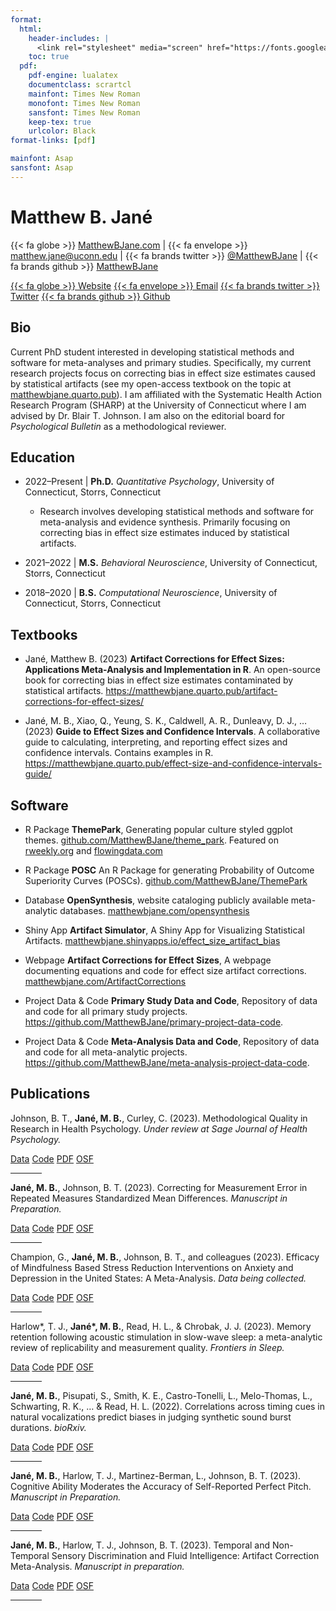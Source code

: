 ```yaml
---
format:
  html:
    header-includes: |
      <link rel="stylesheet" media="screen" href="https://fonts.googleapis.com/css?family=Asap" type="text/css"/>
    toc: true
  pdf:
    pdf-engine: lualatex
    documentclass: scrartcl
    mainfont: Times New Roman
    monofont: Times New Roman
    sansfont: Times New Roman
    keep-tex: true
    urlcolor: Black
format-links: [pdf]

mainfont: Asap
sansfont: Asap
---
```


# Matthew B. Jané

::: {.content-visible when-format="pdf"}
{{< fa globe >}} [MatthewBJane.com](https://www.matthewbjane.com) \| {{< fa envelope >}} [matthew.jane\@uconn.edu](mailto:matthew.jane@uconn.edu) \| {{< fa brands twitter >}} [\@MatthewBJane](https://www.twitter.com/MatthewBJane) \| {{< fa brands github >}} [MatthewBJane](https://www.github.io/MatthewBJane)
:::

::: {.content-visible when-format="html"}
[{{< fa globe >}} Website](https://www.matthewbjane.com){.btn .btn-primary .btn-sm role="button" data-toggle="data" title="Data File"} [{{< fa envelope >}} Email](mailto:matthew.jane@uconn.edu){.btn .btn-primary .btn-sm role="button" data-toggle="data" title="Data File"} [{{< fa brands twitter >}} Twitter](https://www.twitter.com/MatthewBJane){.btn .btn-primary .btn-sm role="button" data-toggle="data" title="Data File"} [{{< fa brands github >}} Github](https://www.github.io/MatthewBJane){.btn .btn-primary .btn-sm role="button" data-toggle="data" title="Data File"}
:::

## <i class="fa-solid fa-user"></i> Bio

Current PhD student interested in developing statistical methods and software for meta-analyses and primary studies. Specifically, my current research projects focus on correcting bias in effect size estimates caused by statistical artifacts (see my open-access textbook on the topic at [matthewbjane.quarto.pub](https://matthewbjane.quarto.pub)). I am affiliated with the Systematic Health Action Research Program (SHARP) at the University of Connecticut where I am advised by Dr. Blair T. Johnson. I am also on the editorial board for *Psychological Bulletin* as a methodological reviewer.

## <i class="fa-solid fa-graduation-cap"></i> Education

-   2022--Present \| **Ph.D.** *Quantitative Psychology*, University of Connecticut, Storrs, Connecticut

    -   Research involves developing statistical methods and software for meta-analysis and evidence synthesis. Primarily focusing on correcting bias in effect size estimates induced by statistical artifacts.

-   2021--2022 \| **M.S.** *Behavioral Neuroscience*, University of Connecticut, Storrs, Connecticut

-   2018--2020 \| **B.S.** *Computational Neuroscience*, University of Connecticut, Storrs, Connecticut

## <i class="fa-solid fa-book"></i> Textbooks

-   Jané, Matthew B. (2023) **Artifact Corrections for Effect Sizes: Applications Meta-Analysis and Implementation in R**. An open-source book for correcting bias in effect size estimates contaminated by statistical artifacts. <https://matthewbjane.quarto.pub/artifact-corrections-for-effect-sizes/>

-   Jané, M. B., Xiao, Q., Yeung, S. K., Caldwell, A. R., Dunleavy, D. J., ... (2023) **Guide to Effect Sizes and Confidence Intervals**. A collaborative guide to calculating, interpreting, and reporting effect sizes and confidence intervals. Contains examples in R. <https://matthewbjane.quarto.pub/effect-size-and-confidence-intervals-guide/>

## <i class="fa-solid fa-code"></i> Software

-   [<i class="fa-solid fa-cube"></i> R Package]{.badge .rounded-pill .bg-primary} **ThemePark**, Generating popular culture styled ggplot themes. [github.com/MatthewBJane/theme_park](https://github.com/MatthewBJane/theme_park). Featured on [rweekly.org](https://rweekly.org/2023-W32.html) and [flowingdata.com](https://flowingdata.com/2023/07/28/barbie-and-oppenheimer-themes-for-charts-in-r/)

-   [<i class="fa-solid fa-cube"></i> R Package]{.badge .rounded-pill .bg-primary} **POSC** An R Package for generating Probability of Outcome Superiority Curves (POSCs). [github.com/MatthewBJane/ThemePark](https://github.com/MatthewBJane/ThemePark)

-   [<i class="fa-solid fa-database"></i> Database]{.badge .rounded-pill .bg-primary} **OpenSynthesis**, website cataloging publicly available meta-analytic databases. [matthewbjane.com/opensynthesis](https://matthewbjane.com/opensynthesis)

-   [<i class="fa-solid fa-diagram-project"></i> Shiny App]{.badge .rounded-pill .bg-primary} **Artifact Simulator**, A Shiny App for Visualizing Statistical Artifacts. [matthewbjane.shinyapps.io/effect_size_artifact_bias](matthewbjane.shinyapps.io/effect_size_artifact_bias)

-   [<i class="fa-solid fa-globe"></i> Webpage]{.badge .rounded-pill .bg-primary} **Artifact Corrections for Effect Sizes**, A webpage documenting equations and code for effect size artifact corrections. [matthewbjane.com/ArtifactCorrections](matthewbjane.com/ArtifactCorrections)

-   [<i class="fa-solid fa-chart-simple"></i> Project Data & Code]{.badge .rounded-pill .bg-primary} **Primary Study Data and Code**, Repository of data and code for all primary study projects. <https://github.com/MatthewBJane/primary-project-data-code>.

-   [<i class="fa-solid fa-chart-simple"></i> Project Data & Code]{.badge .rounded-pill .bg-primary} **Meta-Analysis Data and Code**, Repository of data and code for all meta-analytic projects. <https://github.com/MatthewBJane/meta-analysis-project-data-code>.

## <i class="fa-solid fa-file-lines"></i> Publications

Johnson, B. T., **Jané, M. B.**, Curley, C. (2023). Methodological Quality in Research in Health Psychology. *Under review at Sage Journal of Health Psychology.*

::: {.content-visible when-format="html"}
::: {.btn-group role="group" aria-label="Open Science Links"}
[Data](){.btn-sm .btn .btn-primary .disabled role="button" data-toggle="data" title="data"} [Code](){.btn-sm .btn .btn-primary .disabled role="button" data-toggle="code" title="Data File"} [PDF](){.btn-sm .btn .btn-primary .disabled role="button" data-toggle="pdf" title="Data File"} [OSF](){.btn-sm .btn .btn-primary .disabled role="button" data-toggle="osf" title="Data File"}
:::
:::

<hr width="10%">

**Jané, M. B.**, Johnson, B. T. (2023). Correcting for Measurement Error in Repeated Measures Standardized Mean Differences. *Manuscript in Preparation.*

::: {.content-visible when-format="html"}
::: {.btn-group role="group" aria-label="Open Science Links"}
[Data](){.btn-sm .btn .btn-primary .disabled role="button" data-toggle="data" title="data"} [Code](){.btn-sm .btn .btn-primary .disabled role="button" data-toggle="code" title="Data File"} [PDF](){.btn-sm .btn .btn-primary .disabled role="button" data-toggle="pdf" title="Data File"} [OSF](){.btn-sm .btn .btn-primary .disabled role="button" data-toggle="osf" title="Data File"}
:::
:::

<hr width="10%">

Champion, G., **Jané, M. B.**, Johnson, B. T., and colleagues (2023). Efficacy of Mindfulness Based Stress Reduction Interventions on Anxiety and Depression in the United States: A Meta-Analysis. *Data being collected.*

::: {.content-visible when-format="html"}
::: {.btn-group role="group" aria-label="Open Science Links"}
[Data](){.btn-sm .btn .btn-primary .disabled role="button" data-toggle="data" title="data"} [Code](){.btn-sm .btn .btn-primary .disabled role="button" data-toggle="code" title="Data File"} [PDF](){.btn-sm .btn .btn-primary .disabled role="button" data-toggle="pdf" title="Data File"} [OSF](){.btn-sm .btn .btn-primary .disabled role="button" data-toggle="osf" title="Data File"}
:::
:::

<hr width="10%">

Harlow\*, T. J., **Jané\*, M. B.**, Read, H. L., & Chrobak, J. J. (2023). Memory retention following acoustic stimulation in slow-wave sleep: a meta-analytic review of replicability and measurement quality. *Frontiers in Sleep.*

::: {.content-visible when-format="html"}
::: {.btn-group role="group" aria-label="Open Science Links"}
[Data](https://github.com/MatthewBJane/meta-analysis-data-code/tree/main/acoustic_stimulation_and_memory/data){.btn-sm .btn .btn-primary role="button" data-toggle="data" title="data"} [Code](https://github.com/MatthewBJane/meta-analysis-data-code/tree/main/acoustic_stimulation_and_memory/analysis){.btn-sm .btn .btn-primary role="button" data-toggle="code" title="Data File"} [PDF](manuscripts/Harlow2023_Frontiers.pdf){.btn-sm .btn .btn-primary role="button" data-toggle="pdf" title="Data File"} [OSF](https://osf.io/8b49k/){.btn-sm .btn .btn-primary role="button" data-toggle="osf" title="Data File"}
:::
:::

<hr width="10%">

**Jané, M. B.**, Pisupati, S., Smith, K. E., Castro-Tonelli, L., Melo-Thomas, L., Schwarting, R. K., ... & Read, H. L. (2022). Correlations across timing cues in natural vocalizations predict biases in judging synthetic sound burst durations. *bioRxiv.*

::: {.content-visible when-format="html"}
::: {.btn-group role="group" aria-label="Open Science Links"}
[Data](https://doi.org/10.24433/CO.8495056.v1){.btn-sm .btn .btn-primary role="button" data-toggle="data" title="data"} [Code](https://doi.org/10.24433/CO.8495056.v1){.btn-sm .btn .btn-primary role="button" data-toggle="code" title="Data File"} [PDF](manuscripts/Jane2022_BioArxiv.pdf){.btn-sm .btn .btn-primary role="button" data-toggle="pdf" title="Data File"} [OSF](){.btn-sm .btn .btn-primary .disabled role="button" data-toggle="osf" title="Data File"}
:::
:::

<hr width="10%">

**Jané, M. B.**, Harlow, T. J., Martinez-Berman, L., Johnson, B. T. (2023). Cognitive Ability Moderates the Accuracy of Self-Reported Perfect Pitch. *Manuscript in Preparation.*

::: {.content-visible when-format="html"}
::: {.btn-group role="group" aria-label="Open Science Links"}
[Data](){.btn-sm .btn .btn-primary .disabled role="button" data-toggle="data" title="data"} [Code](){.btn-sm .btn .btn-primary .disabled role="button" data-toggle="code" title="Data File"} [PDF](){.btn-sm .btn .btn-primary .disabled role="button" data-toggle="pdf" title="Data File"} [OSF](){.btn-sm .btn .btn-primary .disabled role="button" data-toggle="osf" title="Data File"}
:::
:::

<hr width="10%">

**Jané, M. B.**, Harlow, T. J., Johnson, B. T. (2023). Temporal and Non-Temporal Sensory Discrimination and Fluid Intelligence: Artifact Correction Meta-Analysis. *Manuscript in preparation.*

::: {.content-visible when-format="html"}
::: {.btn-group role="group" aria-label="Open Science Links"}
[Data](){.btn-sm .btn .btn-primary .disabled role="button" data-toggle="data" title="data"} [Code](){.btn-sm .btn .btn-primary .disabled role="button" data-toggle="code" title="Data File"} [PDF](){.btn-sm .btn .btn-primary .disabled role="button" data-toggle="pdf" title="Data File"} [OSF](https://osf.io/d6yxf/){.btn-sm .btn .btn-primary role="button" data-toggle="osf" title="Data File"}
:::
:::

<hr width="10%">

```{=html}
<script data-name="BMC-Widget" data-cfasync="false" src="https://cdnjs.buymeacoffee.com/1.0.0/widget.prod.min.js" data-id="matthewbjane" data-description="Support me on Buy me a coffee!" data-message="" data-color="#f1f9fa" data-position="Right" data-x_margin="18" data-y_margin="18"></script>
```
